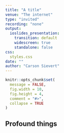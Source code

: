 ```yaml
---
title: "A title"
venue: "The internet"
type: "invited"
recording: "none"
output:
  ioslides_presentation:
    transition: default
    widescreen: true
    standalone: false
css:
  styles.css
date: ""
author: "Carson Sievert"
---
```


```r
knitr::opts_chunk$set(
  message = FALSE,
  fig.width = 10,
  fig.height = 4,
  comment = "#>",
  collapse = TRUE
)
```


## Profound things
